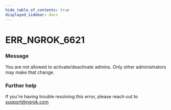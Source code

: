 ```yaml
---
hide_table_of_contents: true
displayed_sidebar: docs
---
```



# ERR_NGROK_6621

### Message
You are not allowed to activate/deactivate admins. Only other administrators may make that change.

<ErrorDetails error='err_ngrok_6621' />


### Further help
If you're having trouble resolving this error, please reach out to [support@ngrok.com](mailto:support@ngrok.com?subject=Help%20with%20ERR_NGROK_6621)

